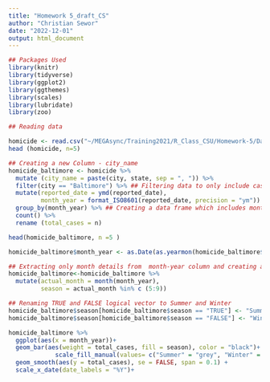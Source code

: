 ```yaml
---
title: "Homework 5_draft_CS"
author: "Christian Sewor"
date: "2022-12-01"
output: html_document
---
```


```r
## Packages Used
library(knitr)
library(tidyverse)
library(ggplot2)
library(ggthemes)
library(scales)
library(lubridate)
library(zoo)
```


```r
## Reading data

homicide <- read.csv("~/MEGAsync/Training2021/R_Class_CSU/Homework-5/Data/homicide-data.csv")
head (homicide, n=5)
```

```r

## Creating a new Column - city_name
homicide_baltimore <- homicide %>% 
  mutate (city_name = paste(city, state, sep = ", ")) %>% 
  filter(city == "Baltimore") %>% ## Filtering data to only include cases in Baltimore
  mutate(reported_date = ymd(reported_date),
         month_year = format_ISO8601(reported_date, precision = "ym")) %>% ##Reassigning column as date class and extracting month and year details into a new column
  group_by(month_year) %>% ## Creating a data frame which includes month and year details and case counts 
  count() %>% 
  rename (total_cases = n) 

head(homicide_baltimore, n =5 )

homicide_baltimore$month_year <- as.Date(as.yearmon(homicide_baltimore$month_year), frac = 1) ## Reassigning newly created month year column as a date class

## Extracting only month details from  month-year column and creating a new variable for season
homicide_baltimore<-homicide_baltimore %>% 
  mutate(actual_month = month(month_year),
         season = actual_month %in% c (5:9)) 

## Renaming TRUE and FALSE logical vector to Summer and Winter
homicide_baltimore$season[homicide_baltimore$season == "TRUE"] <- "Summer"
homicide_baltimore$season[homicide_baltimore$season == "FALSE"] <- "Winter"
```



```r

homicide_baltimore %>% 
  ggplot(aes(x = month_year))+
  geom_bar(aes(weight = total_cases, fill = season), color = "black")+
             scale_fill_manual(values= c("Summer" = "grey", "Winter" = "cadetblue3"))+
  geom_smooth(aes(y = total_cases), se = FALSE, span = 0.1) +
  scale_x_date(date_labels = "%Y")+
  

```